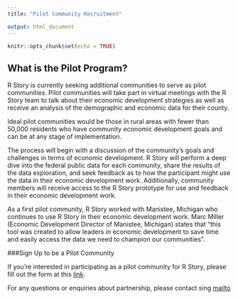 ```yaml
---
title: "Pilot Community Recruitment"

output: html_document
---
```


```r
knitr::opts_chunk$set(echo = TRUE)
```


## What is the Pilot Program? 

R Story is currently seeking additional communities to serve as pilot communities. Pilot communities will take part in virtual meetings with the R Story team to talk about their economic development strategies as well as receive an analysis of the demographic and economic data for their county.

Ideal pilot communities would be those in rural areas with fewer than 50,000 residents who have community economic development goals and can be at any stage of implementation.

The process will begin with a discussion of the community's goals and challenges in terms of economic development. R Story will perform a deep dive into the federal public data for each community, share the results of the data exploration, and seek feedback as to how the participant might use the data in their economic development work. Additionally, community members will receive access to the R Story prototype for use and feedback in their economic development work.

As a first pilot community, R Story worked with Manistee, Michigan who continues to use R Story in their economic development work. Marc Miller (Economic Development Director of Manistee, Michigan) states that “this tool was created to allow leaders in economic development to save time and easily access the data we need to champion our communities”.

###Sign Up to be a Pilot Community 

If you’re interested in participating as a pilot community for R Story, please fill out the form at this [link](<https://forms.gle/rNqLiPVp4szFWPzv8>).

For any questions or enquiries about partnership, please contact sing [mailto](mailto:rstorytool@gmail.com)
